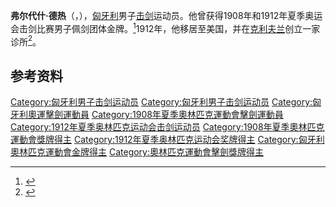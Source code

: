 {{eastern name order|[[匈牙利语|匈牙利语]]}}

'''弗尔代什·德热'''（{{lang-hu|Földes Dezső}}，{{bd|1880年|12月30日|1950年|3月27日|}}），[[匈牙利|匈牙利]]男子[[击剑|击剑]]运动员。他曾获得1908年和1912年夏季奥运会击剑比赛男子佩剑团体金牌。<ref>{{Cite web|title=Dezsö FÖLDES|url=https://www.olympic.org/dezso-foldes|accessdate=2021-03-09|date=2021-03-09|work=International Olympic Committee|language=en|archive-date=2016-10-07|archive-url=https://web.archive.org/web/20161007144016/https://www.olympic.org/dezso-foldes}}</ref>1912年，他移居至美国，并在[[克利夫兰|克利夫兰]]创立一家诊所<ref>{{cite web|url=http://www.jewsinsports.org/Olympics.asp?sport=olympics&ID=326|title=Foldes, Deszo|publisher=Jews in Sports|access-date=2014-08-24|archive-date=2016-03-03|archive-url=https://web.archive.org/web/20160303193420/http://www.jewsinsports.org/Olympics.asp?sport=olympics&ID=326}}</ref>。

== 参考资料 ==
{{reflist}}

{{奥林匹克运动会击剑比赛男子佩剑团体冠军}}

{{Authority control}}
{{DEFAULTSORT:Földes, Dezső}}
[[Category:匈牙利男子击剑运动员|Category:匈牙利男子击剑运动员]]
[[Category:匈牙利男子击剑运动员|Category:匈牙利男子击剑运动员]]
[[Category:匈牙利奧運擊劍運動員|Category:匈牙利奧運擊劍運動員]]
[[Category:1908年夏季奧林匹克運動會擊劍運動員|Category:1908年夏季奧林匹克運動會擊劍運動員]]
[[Category:1912年夏季奥林匹克运动会击剑运动员|Category:1912年夏季奥林匹克运动会击剑运动员]]
[[Category:1908年夏季奧林匹克運動會獎牌得主|Category:1908年夏季奧林匹克運動會獎牌得主]]
[[Category:1912年夏季奥林匹克运动会奖牌得主|Category:1912年夏季奥林匹克运动会奖牌得主]]
[[Category:匈牙利奧林匹克運動會金牌得主|Category:匈牙利奧林匹克運動會金牌得主]]
[[Category:奧林匹克運動會擊劍獎牌得主|Category:奧林匹克運動會擊劍獎牌得主]]

{{匈牙利人物小作品}}